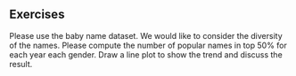 ## Exercises

::: {#exr-}
Please use the baby name dataset. We would like to consider the diversity of the names. Please compute the number of popular names in top 50% for each year each gender. Draw a line plot to show the trend and discuss the result.
:::